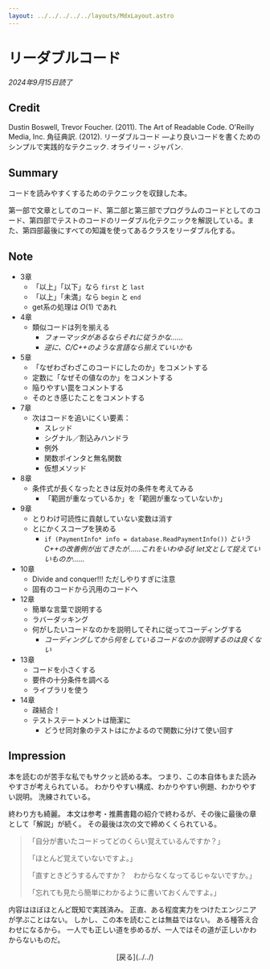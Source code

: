 ```yaml
---
layout: ../../../../../layouts/MdxLayout.astro
---
```


# リーダブルコード

_2024年9月15日読了_



## Credit

Dustin Boswell, Trevor Foucher. (2011). The Art of Readable Code. O'Reilly Media, Inc. 角征典訳. (2012). リーダブルコード ―より良いコードを書くためのシンプルで実践的なテクニック. オライリー・ジャパン.



## Summary

コードを読みやすくするためのテクニックを収録した本。

第一部で文章としてのコード、第二部と第三部でプログラムのコードとしてのコード、第四部でテストのコードのリーダブル化テクニックを解説している。また、第四部最後にすべての知識を使ってあるクラスをリーダブル化する。



## Note

- 3章
    - 「以上」「以下」なら `first` と `last`
    - 「以上」「未満」なら `begin` と `end`
    - get系の処理は $O(1)$ であれ
- 4章
    - 類似コードは列を揃える
        - _フォーマッタがあるならそれに従うかな……_
        - _逆に、C/C++のような言語なら揃えていいかも_
- 5章
    - 「なぜわざわざこのコードにしたのか」をコメントする
    - 定数に「なぜその値なのか」をコメントする
    - 陥りやすい罠をコメントする
    - そのとき感じたことをコメントする
- 7章
    - 次はコードを追いにくい要素：
        - スレッド
        - シグナル／割込みハンドラ
        - 例外
        - 関数ポインタと無名関数
        - 仮想メソッド
- 8章
    - 条件式が長くなったときは反対の条件を考えてみる
        - 「範囲が重なっているか」を「範囲が重なっていないか」
- 9章
    - とりわけ可読性に貢献していない変数は消す
    - とにかくスコープを狭める
        - `if (PaymentInfo* info = database.ReadPaymentInfo())` _というC++の改善例が出てきたが……これをいわゆるif let文として捉えていいものか……_
- 10章
    - Divide and conquer!!! ただしやりすぎに注意
    - 固有のコードから汎用のコードへ
- 12章
    - 簡単な言葉で説明する
    - ラバーダッキング
    - 何がしたいコードなのかを説明してそれに従ってコーディングする
        - _コーディングしてから何をしているコードなのか説明するのは良くない_
- 13章
    - コードを小さくする
    - 要件の十分条件を調べる
    - ライブラリを使う
- 14章
    - 疎結合！
    - テストステートメントは簡潔に
        - どうせ同対象のテストはにかよるので関数に分けて使い回す



## Impression

本を読むのが苦手な私でもサクッと読める本。
つまり、この本自体もまた読みやすさが考えられている。
わかりやすい構成、わかりやすい例題、わかりやすい説明。
洗練されている。

終わり方も綺麗。
本文は参考・推薦書籍の紹介で終わるが、その後に最後の章として「解説」が続く。
その最後は次の文で締めくくられている。

> 「自分が書いたコードってどのくらい覚えているんですか？」
>
> 「ほとんど覚えていないですよ。」
>
> 「直すときどうするんですか？　わからなくなってるじゃないですか。」
>
> 「忘れても見たら簡単にわかるように書いておくんですよ。」

内容はほぼほとんど既知で実践済み。
正直、ある程度実力をつけたエンジニアが学ぶことはない。
しかし、この本を読むことは無益ではない。
ある種答え合わせになるから。
一人でも正しい道を歩めるが、一人ではその道が正しいかわからないものだ。



<div style="text-align: center">
    [戻る](../../)
</div>
